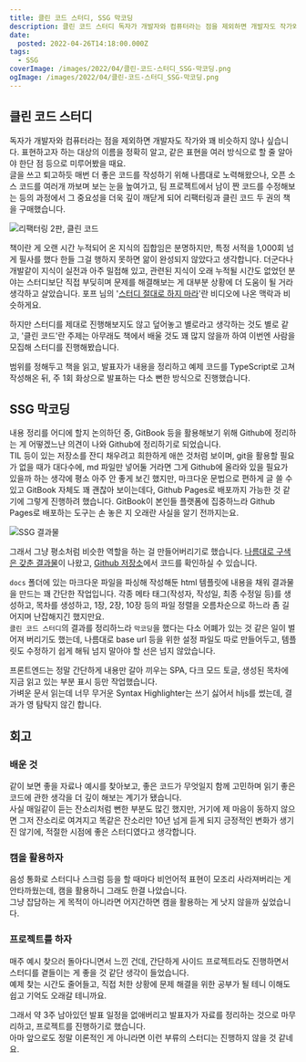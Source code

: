 ```yaml
---
title: 클린 코드 스터디, SSG 막코딩
description: 클린 코드 스터디 독자가 개발자와 컴퓨터라는 점을 제외하면 개발자도 작가와 꽤 비슷하지 않나 싶습니다. 표현하고자 하는 대상의 이름을 정확히 알고, 같은 표현을 여러 방식으로 할 줄 알아야 한단 점 등으로 미루어봤을 때요.글을 쓰고 퇴고하듯 매번 더 좋은 코드를 작성하기 위해 나름대로 노력해왔으나, 오픈 소스 코드를 여러개 까보며 보는 눈을 높여가고, 팀 프로젝트에서 남이 짠 코드를
date:
  posted: 2022-04-26T14:18:00.000Z
tags:
  - SSG
coverImage: /images/2022/04/클린-코드-스터디_SSG-막코딩.png
ogImage: /images/2022/04/클린-코드-스터디_SSG-막코딩.png
---
```


## 클린 코드 스터디

독자가 개발자와 컴퓨터라는 점을 제외하면 개발자도 작가와 꽤 비슷하지 않나 싶습니다. 표현하고자 하는 대상의 이름을 정확히 알고, 같은 표현을 여러 방식으로 할 줄 알아야 한단 점 등으로 미루어봤을 때요.  
글을 쓰고 퇴고하듯 매번 더 좋은 코드를 작성하기 위해 나름대로 노력해왔으나, 오픈 소스 코드를 여러개 까보며 보는 눈을 높여가고, 팀 프로젝트에서 남이 짠 코드를 수정해보는 등의 과정에서 그 중요성을 더욱 깊이 깨닫게 되어 리팩터링과 클린 코드 두 권의 책을 구매했습니다.

![리팩터링 2판, 클린 코드](/images/2022/04/IMG_20220419_202701.jpg)

책이란 게 오랜 시간 누적되어 온 지식의 집합임은 분명하지만, 특정 서적을 1,000회 넘게 필사를 했다 한들 그걸 행하지 못하면 앎이 완성되지 않았다고 생각합니다. 더군다나 개발같이 지식이 실전과 아주 밀접해 있고, 관련된 지식이 오래 누적될 시간도 없었던 분야는 스터디보단 직접 부딪히며 문제를 해결해보는 게 대부분 상황에 더 도움이 될 거라 생각하고 살았습니다. 포프 님의 '[스터디 절대로 하지 마라](https://youtu.be/4ZcNL96NMIk)'란 비디오에 나온 맥락과 비슷하게요.

하지만 스터디를 제대로 진행해보지도 않고 덮어놓고 별로라고 생각하는 것도 별로 같고, '클린 코드'란 주제는 아무래도 책에서 배울 것도 꽤 많지 않을까 하여 이번엔 사람을 모집해 스터디를 진행해봤습니다.

범위를 정해두고 책을 읽고, 발표자가 내용을 정리하고 예제 코드를 TypeScript로 고쳐 작성해온 뒤, 주 1회 화상으로 발표하는 다소 뻔한 방식으로 진행했습니다.

## SSG 막코딩

내용 정리를 어디에 할지 논의하던 중, GitBook 등을 활용해보기 위해 Github에 정리하는 게 어떻겠느냔 의견이 나와 Github에 정리하기로 되었습니다.  
TIL 등이 있는 저장소를 잔디 채우려고 희한하게 애쓴 것처럼 보이며, git을 활용할 필요가 없을 때가 대다수에, md 파일만 넣어둘 거라면 그게 Github에 올라와 있을 필요가 있을까 하는 생각에 평소 아주 안 좋게 보긴 했지만, 마크다운 문법으로 편하게 글 쓸 수 있고 GitBook 자체도 꽤 괜찮아 보이는데다, Github Pages로 배포까지 가능한 것 같기에 그렇게 진행하려 했습니다. GitBook이 본인들 플랫폼에 집중하느라 Github Pages로 배포하는 도구는 손 놓은 지 오래란 사실을 알기 전까지는요.

![SSG 결과물](/images/2022/04/Screen-Shot-2022-04-26-at-10.50.07-PM.png)

그래서 그냥 평소처럼 비슷한 역할을 하는 걸 만들어버리기로 했습니다. [나름대로 구색은 갖춘 결과물](https://bbodeuk.github.io/Clean-Code/)이 나왔고, [Github 저장소](https://github.com/bbodeuk/Clean-Code)에서 코드를 확인하실 수 있습니다.

`docs` 폴더에 있는 마크다운 파일을 파싱해 작성해둔 html 템플릿에 내용을 채워 결과물을 만드는 꽤 간단한 작업입니다. 각종 메타 태그(작성자, 작성일, 최종 수정일 등)를 생성하고, 목차를 생성하고, 1장, 2장, 10장 등의 파일 정렬을 오름차순으로 하느라 좀 길어지며 난잡해지긴 했지만요.  
`클린 코드 스터디`의 결과를 정리하느라 `막코딩`을 했다는 다소 어폐가 있는 것 같은 일이 벌어져 버리기도 했는데, 나름대로 base url 등을 위한 설정 파일도 따로 만들어두고, 템플릿도 수정하기 쉽게 해둬 넘지 말아야 할 선은 넘지 않았습니다.

프론트엔드는 정말 간단하게 내용만 갈아 끼우는 SPA, 다크 모드 토글, 생성된 목차에 지금 읽고 있는 부분 표시 등만 작업했습니다.  
가벼운 문서 읽는데 너무 무거운 Syntax Highlighter는 쓰기 싫어서 hljs를 썼는데, 결과가 영 탐탁지 않긴 합니다.

## 회고

### 배운 것

같이 보면 좋을 자료나 예시를 찾아보고, 좋은 코드가 무엇일지 함께 고민하며 읽기 좋은 코드에 관한 생각을 더 깊이 해보는 계기가 됐습니다.  
사실 매일같이 듣는 잔소리처럼 뻔한 부분도 많긴 했지만, 거기에 제 마음이 동하지 않으면 그저 잔소리로 여겨지고 똑같은 잔소리만 10년 넘게 듣게 되지 긍정적인 변화가 생기진 않기에, 적절한 시점에 좋은 스터디였다고 생각합니다.

### 캠을 활용하자

음성 통화로 스터디나 스크럼 등을 할 때마다 비언어적 표현이 모조리 사라져버리는 게 안타까웠는데, 캠을 활용하니 그래도 한결 나았습니다.  
그냥 잡담하는 게 목적이 아니라면 어지간하면 캠을 활용하는 게 낫지 않을까 싶었습니다.

### 프로젝트를 하자

매주 예시 찾으러 돌아다니면서 느낀 건데, 간단하게 사이드 프로젝트라도 진행하면서 스터디를 곁들이는 게 좋을 것 같단 생각이 들었습니다.  
예제 찾는 시간도 줄어들고, 직접 처한 상황에 문제 해결을 위한 공부가 될 테니 이해도 쉽고 기억도 오래갈 테니까요.

그래서 약 3주 남아있던 발표 일정을 없애버리고 발표자가 자료를 정리하는 것으로 마무리하고, 프로젝트를 진행하기로 했습니다.  
아마 앞으로도 정말 이론적인 게 아니라면 이런 부류의 스터디는 진행하지 않을 것 같네요.